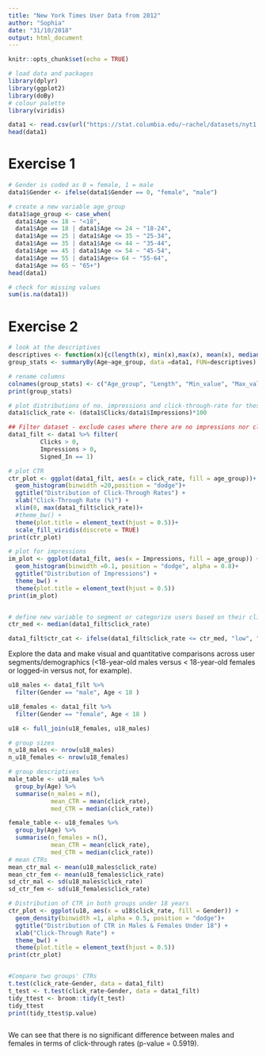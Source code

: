 ```yaml
---
title: "New York Times User Data from 2012"
author: "Sophia"
date: "31/10/2018"
output: html_document
---
```


```r
knitr::opts_chunk$set(echo = TRUE)
```

```r
# load data and packages
library(dplyr)
library(ggplot2)
library(doBy)
# colour palette
library(viridis)

data1 <- read.csv(url("https://stat.columbia.edu/~rachel/datasets/nyt1.csv"))
head(data1)
```

# Exercise 1

```r
# Gender is coded as 0 = female, 1 = male
data1$Gender <- ifelse(data1$Gender == 0, "female", "male")

# create a new variable age_group
data1$age_group <- case_when(
  data1$Age <= 18 ~ "<18",
  data1$Age == 18 | data1$Age <= 24 ~ "18-24",
  data1$Age == 25 | data1$Age <= 35 ~ "25-34",
  data1$Age == 35 | data1$Age <= 44 ~ "35-44",
  data1$Age == 45 | data1$Age <= 54 ~ "45-54",
  data1$Age == 55 | data1$Age<= 64 ~ "55-64",
  data1$Age >= 65 ~ "65+")
head(data1)

# check for missing values
sum(is.na(data1))
```
# Exercise 2
```r
# look at the descriptives
descriptives <- function(x){c(length(x), min(x),max(x), mean(x), median(x))}
group_stats <- summaryBy(Age~age_group, data =data1, FUN=descriptives)

# rename columns
colnames(group_stats) <- c("Age_group", "Length", "Min_value", "Max_value","Mean","Median")
print(group_stats)

# plot distributions of no. impressions and click-through-rate for these 6 age categories. click-through-rate, CTR = no. clicks/no. impressions
data1$click_rate <- (data1$Clicks/data1$Impressions)*100

## Filter dataset - exclude cases where there are no impressions nor clicks. only use data from users that are signed in
data1_filt <- data1 %>% filter(
         Clicks > 0,
         Impressions > 0,
         Signed_In == 1)

# plot CTR
ctr_plot <- ggplot(data1_filt, aes(x = click_rate, fill = age_group))+
  geom_histogram(binwidth =20,position = "dodge")+
  ggtitle("Distribution of Click-Through Rates") +
  xlab("Click-Through Rate (%)") +
  xlim(0, max(data1_filt$click_rate))+
  #theme_bw() +
  theme(plot.title = element_text(hjust = 0.5))+
  scale_fill_viridis(discrete = TRUE)
print(ctr_plot)

# plot for impressions
im_plot <- ggplot(data1_filt, aes(x = Impressions, fill = age_group)) +
  geom_histogram(binwidth =0.1, position = "dodge", alpha = 0.8)+
  ggtitle("Distribution of Impressions") +
  theme_bw() +
  theme(plot.title = element_text(hjust = 0.5))
print(im_plot)


# define new variable to segment or categorize users based on their click behaviour, low vs. high CTR
ctr_med <- median(data1_filt$click_rate)

data1_filt$ctr_cat <- ifelse(data1_filt$click_rate <= ctr_med, "low", "high")

```
Explore the data and make visual and quantitative comparisons across user segments/demographics (<18-year-old males versus < 18-year-old females or logged-in versus not, for example).

```r
u18_males <- data1_filt %>%
  filter(Gender == "male", Age < 18 )

u18_females <- data1_filt %>%
  filter(Gender == "female", Age < 18 )

u18 <- full_join(u18_females, u18_males)

# group sizes
n_u18_males <- nrow(u18_males)
n_u18_females <- nrow(u18_females)

# group descriptives
male_table <- u18_males %>%
  group_by(Age) %>%
  summarise(n_males = n(),
            mean_CTR = mean(click_rate),
            med_CTR = median(click_rate))

female_table <- u18_females %>%
  group_by(Age) %>%
  summarise(n_females = n(),
            mean_CTR = mean(click_rate),
            med_CTR = median(click_rate))
# mean CTRs
mean_ctr_mal <- mean(u18_males$click_rate)
mean_ctr_fem <- mean(u18_females$click_rate)
sd_ctr_mal <- sd(u18_males$click_rate)
sd_ctr_fem <- sd(u18_females$click_rate)

# Distribution of CTR in both groups under 18 years
ctr_plot <- ggplot(u18, aes(x = u18$click_rate, fill = Gender)) +
  geom_density(binwidth =1, alpha = 0.5, position = "dodge")+
  ggtitle("Distribution of CTR in Males & Females Under 18") +
  xlab("Click-Through Rate") +
  theme_bw() +
  theme(plot.title = element_text(hjust = 0.5))
print(ctr_plot)


#Compare two groups' CTRs
t.test(click_rate~Gender, data = data1_filt)
t_test <- t.test(click_rate~Gender, data = data1_filt)
tidy_ttest <- broom::tidy(t_test)
tidy_ttest
print(tidy_ttest$p.value)



```
We can see that there is no significant difference between males and females in terms of click-through rates (p-value = 0.5919).
